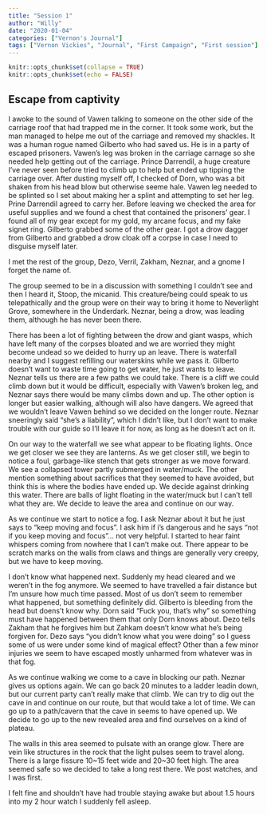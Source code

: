 ```yaml
---
title: "Session 1"
author: "Willy"
date: "2020-01-04"
categories: ["Vernon's Journal"]
tags: ["Vernon Vickies", "Journal", "First Campaign", "First session"]
---
```


```r
knitr::opts_chunk$set(collapse = TRUE)
knitr::opts_chunk$set(echo = FALSE)
```
## Escape from captivity

I awoke to the sound of Vawen talking to someone on the other side of the carriage roof that had trapped me in the corner. It took some work, but the man managed to helpe me out of the carriage and removed my shackles. It was a human rogue named Gilberto who had saved us. He is in a party of escaped prisoners. Vawen's leg was broken in the carriage carnage so she needed help getting out of the carriage. Prince Darrendil, a huge creature I've never seen before tried to climb up to help but ended up tipping the carriage over. After dusting myself off, I checked of Dorn, who was a bit shaken from his head blow but otherwise seeme hale. Vawen leg needed to be splinted so I set about making her a splint and attempting to set her leg. Prine Darrendil agreed to carry her. Before leaving we checked the area for useful supplies and we found a chest that contained the prisoners' gear. I found all of my gear except for my gold, my arcane focus, and my fake signet ring. Gilberto grabbed some of the other gear. I got a drow dagger from Gilberto and grabbed a drow cloak off a corpse in case I need to disguise myself later.

I met the rest of the group, Dezo, Verril, Zakham, Neznar, and a gnome I forget the name of.

The group seemed to be in a discussion with something I couldn't see and then I heard it, Stoop, the micanid. This creature/being could speak to us telepathically and the group were on their way to bring it home to Neverlight Grove, somewhere in the Underdark. Neznar, being a drow, was leading them, although he has never been there. 

There has been a lot of fighting between the drow and giant wasps, which have left many of the corpses bloated and we are worried they might become undead so we deided to hurry up an leave. There is waterfall nearby and I suggest refilling our waterskins while we pass it. Gilberto doesn't want to waste time going to get water, he just wants to leave. Neznar tells us there are a few paths we could take. There is a cliff we could climb down but it would be difficult, especially with Vawen's broken leg, and Neznar says there would be many climbs down and up. The other option is longer but easier walking, although will also have dangers. We agreed that we wouldn't leave Vawen behind so we decided on the longer route. Neznar sneeringly said "she's a liability", which I didn't like, but I don't want to make trouble with our guide so I'll leave it for now, as long as he doesn't act on it.

On our way to the waterfall we see what appear to be floating lights. Once we get closer we see they are lanterns. As we get closer still, we begin to notice a foul, garbage-like stench that gets stronger as we move forward. We see a collapsed tower partly submerged in water/muck. The other mention something about sacrifices that they seemed to have avoided, but think this is where the bodies have ended up. We decide against drinking this water. There are balls of light floating in the water/muck but I can't tell what they are. We decide to leave the area and continue on our way.

As we continue we start to notice a fog. I ask Neznar about it but he just says to "keep moving and focus". I ask him if i's dangerous and he says "not if you keep moving and focus"... not very helpful. I started to hear faint whispers coming from nowhere that I can't make out. There appear to be scratch marks on the walls from claws and things are generally very creepy, but we have to keep moving.

I don't know what happened next. Suddenly my head cleared and we weren't in the fog anymore. We seemed to have travelled a fair distance but I'm unsure how much time passed. Most of us don't seem to remember what happened, but something definitely did. Gilberto is bleeding from the head but doens't know why. Dorn said "Fuck you, that's why" so something must have happened between them that only Dorn knows about. Dezo tells Zakham that he forgives him but Zahkam doesn't know what he's being forgiven for. Dezo says "you didn't know what you were doing" so I guess some of us were under some kind of magical effect? Other than a few minor injuries we seem to have escaped mostly unharmed from whatever was in that fog.

As we continue walking we come to a cave in blocking our path. Neznar gives us options again. We can go back 20 minutes to a ladder leadin down, but our current party can't really make that climb. We can try to dig out the cave in and continue on our route, but that would take a lot of time. We can go up to a path/cavern that the cave in seems to have opened up. We decide to go up to the new revealed area and find ourselves on a kind of plateau.

The walls in this area seemed to pulsate with an orange glow. There are vein like structures in the rock that the light pulses seem to travel along. There is a large fissure 10~15 feet wide and 20~30 feet high. The area seemed safe so we decided to take a long rest there. We post watches, and I was first.

I felt fine and shouldn't have had trouble staying awake but about 1.5 hours into my 2 hour watch I suddenly fell asleep.
<!--
<div style="color:#222222">
**DO NOT READ THIS IF YOU ARE NOT VERNON**  
My patron came to me in my sleep, and it seems he is the reason I fell asleep. He demanded that I kill either Vawen or the gnome in our party. I really don'y want to kill an innocent person, but if I don't give him one of those souls, he will take mine. Luckily, he didn't give me a deadline, so hopefully I can find out more about this gnome and he'll end up being a pretty terrible person and I won't have to feel bad about killing him. The other option is killing Vawen because of her leg. I don't want to, but if it gets infected or we need to run and she has to be left behind, I might kill her in order save her from the fate of being caught by whatever we're runnin from.

So what I need to do once I wake up is:

+ investigate the gnome, find out if he's a bad guy that I can kill
+ investigate Vawen's leg and find out if she's going to survive 
</div>

-->